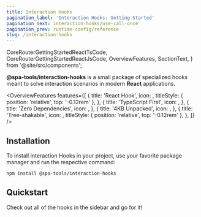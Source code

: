 ```yaml
---
title: Interaction Hooks
pagination_label: 'Interaction Hooks: Getting Started'
pagination_next: interaction-hooks/use-call-once
pagination_prev: runtime-config/reference
slug: /interaction-hooks
---
```



  CoreRouterGettingStartedReactTsCode,
  CoreRouterGettingStartedReactJsCode,
  OverviewFeatures,
  SectionText,
} from '@site/src/components';

**@spa-tools/interaction-hooks** is a small package of specialized hooks meant to solve interaction scenarios in modern **React** applications.

<OverviewFeatures
  features={[
    {
      title: 'React Hook',
      icon: <FaReact fontSize='2rem' />,
      titleStyle: { position: 'relative', top: '-0.12rem' },
    },
    {
      title: 'TypeScript First',
      icon: <SiTypescript fontSize='1.75rem' />,
    },
    {
      title: 'Zero Dependencies',
      icon: <FaCreativeCommonsZero fontSize='1.75rem' />,
    },
    {
      title: '4KB Unpacked',
      icon: <LuPackageOpen fontSize='1.75rem' />,
    },
    {
      title: 'Tree-shakable',
      icon: <LuTrees fontSize='2rem' />,
      titleStyle: { position: 'relative', top: '-0.12rem' },
    },
  ]}
/>

## Installation

<SectionText bottomMargin='0' topMargin='0'>
  To install Interaction Hooks in your project, use your favorite package manager and run the respective command:
</SectionText>

```bash npm2yarn
npm install @spa-tools/interaction-hooks
```

## Quickstart

Check out all of the hooks in the sidebar and go for it!
